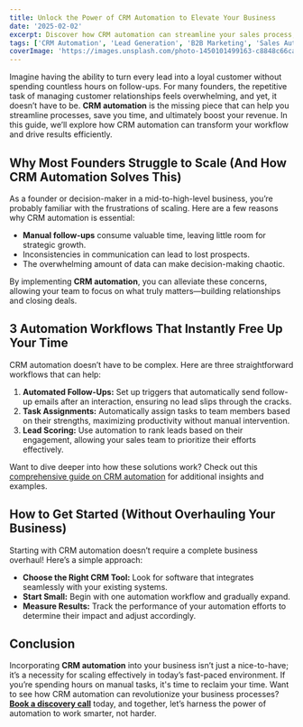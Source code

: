 ```yaml
---
title: Unlock the Power of CRM Automation to Elevate Your Business
date: '2025-02-02'
excerpt: Discover how CRM automation can streamline your sales process, nurture leads effortlessly, and free up your time to focus on growth. Learn practical automation workflows to optimize your business today
tags: ['CRM Automation', 'Lead Generation', 'B2B Marketing', 'Sales Automation']
coverImage: 'https://images.unsplash.com/photo-1450101499163-c8848c66ca85?q=80&w=1470&auto=format&fit=crop&ixlib=rb-4.0.3&ixid=M3wxMjA3fDB8MHxwaG90by1wYWdlfHx8fGVufDB8fHx8fA%3D%3D'
---
```


Imagine having the ability to turn every lead into a loyal customer without spending countless hours on follow-ups. For many founders, the repetitive task of managing customer relationships feels overwhelming, and yet, it doesn’t have to be. **CRM automation** is the missing piece that can help you streamline processes, save you time, and ultimately boost your revenue. In this guide, we’ll explore how CRM automation can transform your workflow and drive results efficiently.

## Why Most Founders Struggle to Scale (And How CRM Automation Solves This)
As a founder or decision-maker in a mid-to-high-level business, you’re probably familiar with the frustrations of scaling. Here are a few reasons why CRM automation is essential:
- **Manual follow-ups** consume valuable time, leaving little room for strategic growth.
- Inconsistencies in communication can lead to lost prospects.
- The overwhelming amount of data can make decision-making chaotic.

By implementing **CRM automation**, you can alleviate these concerns, allowing your team to focus on what truly matters—building relationships and closing deals.

## 3 Automation Workflows That Instantly Free Up Your Time
CRM automation doesn’t have to be complex. Here are three straightforward workflows that can help:
1. **Automated Follow-Ups:** Set up triggers that automatically send follow-up emails after an interaction, ensuring no lead slips through the cracks.
2. **Task Assignments:** Automatically assign tasks to team members based on their strengths, maximizing productivity without manual intervention.
3. **Lead Scoring:** Use automation to rank leads based on their engagement, allowing your sales team to prioritize their efforts effectively.

Want to dive deeper into how these solutions work? Check out this [comprehensive guide on CRM automation](<https://monday.com/blog/crm-and-sales/crm-automation/>) for additional insights and examples.

## How to Get Started (Without Overhauling Your Business)
Starting with CRM automation doesn’t require a complete business overhaul! Here’s a simple approach:
- **Choose the Right CRM Tool:** Look for software that integrates seamlessly with your existing systems.
- **Start Small:** Begin with one automation workflow and gradually expand.
- **Measure Results:** Track the performance of your automation efforts to determine their impact and adjust accordingly.

## Conclusion
Incorporating **CRM automation** into your business isn’t just a nice-to-have; it’s a necessity for scaling effectively in today’s fast-paced environment. If you’re spending hours on manual tasks, it's time to reclaim your time. Want to see how CRM automation can revolutionize your business processes? **[Book a discovery call](#)** today, and together, let’s harness the power of automation to work smarter, not harder.
